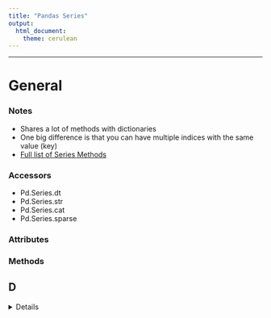 ```yaml
---
title: "Pandas Series"
output: 
  html_document: 
    theme: cerulean
---
```

    
------------------------------------------------------------------
    
# General 
  
### Notes

* Shares a lot of methods with dictionaries     
* One big difference is that you can have multiple indices with the same value (key) 
* [Full list of Series Methods](https://pandas.pydata.org/pandas-docs/stable/reference/series.html)

### Accessors   
    
* Pd.Series.dt 
* Pd.Series.str 
* Pd.Series.cat 
* Pd.Series.sparse 

### Attributes    
    
### Methods   
    
## D
<details> --------------------------------------------
<summary>dtype</summary>
    
property Series.dtype           
[Docs](https://pandas.pydata.org/pandas-docs/stable/reference/api/pandas.Series.dtype.html?highlight=dtype#pandas.Series.dtype)        
  
**Notes**
* Checking types 
  * .dtypes 
    * This will get you the data type of the column 
  * Type() 
    * This will get you the variable type (i.e. index, list, object, etc...) 
  * Other Sources:  
    * https://realpython.com/python-type-checking/ 
</details>
    
# G
<details> --------------------------------------------
<summary>get</summary>
  
Series.get(key, default=None)
[Docs](https://pandas.pydata.org/pandas-docs/stable/reference/api/pandas.Series.get.html?highlight=get#pandas.Series.get)
  
**Notes**  
* You can pass a list to get multiple indices 
* Acts similar to a dictionary get 
* Also available for the dataframe method
</details>

## I
<details> --------------------------------------------
<summary>items</summary>
  
Series.items()  
[Docs](https://pandas.pydata.org/pandas-docs/stable/reference/api/pandas.Series.items.html?highlight=items#pandas.Series.items)
</details>
  
## N
<details> --------------------------------------------
<summary>nunique</summary>
  
DataFrame.nunique(axis=0, dropna=True)  
[Docs](https://pandas.pydata.org/pandas-docs/stable/reference/api/pandas.DataFrame.nunique.html?highlight=nunique#pandas.DataFrame.nunique) 
</details>
  
## T
<details> --------------------------------------------
<summary>to_frame</summary>
  
Series.to_frame(name=None)      
[Docs](https://pandas.pydata.org/pandas-docs/stable/reference/api/pandas.Series.to_frame.html?highlight=to_frame#pandas.Series.to_frame)  
  
**Notes**
* Converts series to dataframe 
</details>
  
<details> --------------------------------------------
<summary>tolist</summary>  
  
Series.tolist() 
[Docs](https://pandas.pydata.org/pandas-docs/stable/reference/api/pandas.Series.tolist.html?highlight=tolist#pandas.Series.tolist)  
  
**Notes**  
* Return a list of the values 
* I prefer the list function over this one   
</details>
    
## U
<details> --------------------------------------------
<summary>unique</summary>
  
Series.unique()   
[Docs](https://pandas.pydata.org/pandas-docs/stable/reference/api/pandas.Series.unique.html?highlight=unique#pandas.Series.unique)   
    
**Notes**
* Returns the unique values of the series object 
* Returns values as a numpy array 
* Drop_duplicates keeps it as a dataframe, while unique makes it into a numpy array 
</details>

------------------

# Categories    
  
### Notes   

**Notes**
  
* This article gives a good introduction to Python categories 
  * https://pbpython.com/pandas_dtypes_cat.html 
    
* From the pandas website 
  * https://pandas.pydata.org/pandas-docs/stable/user_guide/categorical.html#categorical-categoricaldtype 

```
from pandas.api.types import CategoricalDtype 
```

* This is how you can define a category before passing to astype 

* A common mistake for this data type is getting NA's when a category that is not defined as a category enters the dataset. If this happens, it will return a null 


* Here are 3 examples of defining a category 

```
s = pd.Series(["a", "b", "c", "a"], dtype="category") 

s.astype('category') 

CategoricalDtype("a", "b", "c", "a"], ordered=False) 
```

* Similar to R's 'factor' 
    
### Attributes    

pandas.Series.cat.categories  
    
* Returns all category values 
* Unique will only return unique values that are present, whereas this attribute will return all categories that are defined for this data type 
    
pandas.Series.cat.ordered     
* Returns a boolean of the ordered status   
    
### Instance Methods    
    
## A    
* pandas.Series.cat.add_categories 
* pandas.Series.cat.as_ordered 
* pandas.Series.cat.as_unordered 

## C      
* pandas.Series.cat.codes 
* pandas.Series.cat.rename_categories 

## R
<details> --------------------------------------------
<summary>reorder_categories </summary>
* pandas.Series.cat.reorder_categories  
    
* You can use .astype and then this function afterwards to assign category orders 

</details>
  
* pandas.Series.cat.remove_categories 
* pandas.Series.cat.remove_unused_categories 

## S
* pandas.Series.cat.set_categories 
    
# Dates
    
### Notes   
    
* dt accessor is not needed to access attributes if you use a datetimeindex instead of a datetime column
    
    
### Attributes    
    
    
* pandas.Series.dt.date 
* pandas.Series.dt.time 
* pandas.Series.dt.timetz 
* pandas.Series.dt.year 
* pandas.Series.dt.month 
* pandas.Series.dt.day 
* pandas.Series.dt.hour 
* pandas.Series.dt.minute 
* pandas.Series.dt.second 
* pandas.Series.dt.microsecond 
* pandas.Series.dt.nanosecond 
* pandas.Series.dt.week 
* pandas.Series.dt.weekofyear 
* pandas.Series.dt.dayofweek 
* pandas.Series.dt.day_of_week 
* pandas.Series.dt.weekday 
* pandas.Series.dt.dayofyear 
* pandas.Series.dt.day_of_year 
* pandas.Series.dt.quarter 

### Instance Methods    
    
(an x before the method name indicates I know it/have used it before)  

* pandas.Series.dt.ceil (Python method, in pandas.Series.dt.ceil) 
* pandas.Series.dt.components (Python attribute, in pandas.Series.dt.components) 
* pandas.Series.dt.date (Python attribute, in pandas.Series.dt.date) 
* x pandas.Series.dt.day (Python attribute, in pandas.Series.dt.day) 
* pandas.Series.dt.day_name (Python method, in pandas.Series.dt.day_name) 
* pandas.Series.dt.dayofweek (Python attribute, in pandas.Series.dt.dayofweek) 
* pandas.Series.dt.dayofyear (Python attribute, in pandas.Series.dt.dayofyear) 
* pandas.Series.dt.days (Python attribute, in pandas.Series.dt.days) 
* pandas.Series.dt.days_in_month (Python attribute, in pandas.Series.dt.days_in_month) 
* pandas.Series.dt.daysinmonth (Python attribute, in pandas.Series.dt.daysinmonth) 
* pandas.Series.dt.end_time (Python attribute, in pandas.Series.dt.end_time) 
* pandas.Series.dt.floor (Python method, in pandas.Series.dt.floor) 
* pandas.Series.dt.freq (Python attribute, in pandas.Series.dt.freq) 
* pandas.Series.dt.hour (Python attribute, in pandas.Series.dt.hour) 
* pandas.Series.dt.is_leap_year (Python attribute, in pandas.Series.dt.is_leap_year) 
* pandas.Series.dt.is_month_end (Python attribute, in pandas.Series.dt.is_month_end) 
* pandas.Series.dt.is_month_start (Python attribute, in pandas.Series.dt.is_month_start) 
* pandas.Series.dt.is_quarter_end (Python attribute, in pandas.Series.dt.is_quarter_end) 
* pandas.Series.dt.is_quarter_start (Python attribute, in pandas.Series.dt.is_quarter_start) 
* pandas.Series.dt.is_year_end (Python attribute, in pandas.Series.dt.is_year_end) 
* pandas.Series.dt.is_year_start (Python attribute, in pandas.Series.dt.is_year_start) 
* pandas.Series.dt.microsecond (Python attribute, in pandas.Series.dt.microsecond) 
* pandas.Series.dt.microseconds (Python attribute, in pandas.Series.dt.microseconds) 
* x pandas.Series.dt.minute (Python attribute, in pandas.Series.dt.minute) 
* x pandas.Series.dt.month (Python attribute, in pandas.Series.dt.month)
* pandas.Series.dt.month_name (Python method, in pandas.Series.dt.month_name) 
* pandas.Series.dt.nanosecond (Python attribute, in pandas.Series.dt.nanosecond) 
* pandas.Series.dt.nanoseconds (Python attribute, in pandas.Series.dt.nanoseconds) 
* pandas.Series.dt.normalize (Python method, in pandas.Series.dt.normalize)
* x pandas.Series.dt.quarter (Python attribute, in pandas.Series.dt.quarter) 
* pandas.Series.dt.qyear (Python attribute, in pandas.Series.dt.qyear) 
* pandas.Series.dt.round (Python method, in pandas.Series.dt.round) 
* pandas.Series.dt.second (Python attribute, in pandas.Series.dt.second) 
* pandas.Series.dt.seconds (Python attribute, in pandas.Series.dt.seconds) 
* pandas.Series.dt.start_time (Python attribute, in pandas.Series.dt.start_time) 
* pandas.Series.dt.strftime (Python method, in pandas.Series.dt.strftime) 
* pandas.Series.dt.time (Python attribute, in pandas.Series.dt.time) 
* pandas.Series.dt.timetz (Python attribute, in pandas.Series.dt.timetz) 
* pandas.Series.dt.to_period (Python method, in pandas.Series.dt.to_period) 
* pandas.Series.dt.to_pydatetime (Python method, in pandas.Series.dt.to_pydatetime) 
* pandas.Series.dt.to_pytimedelta (Python method, in pandas.Series.dt.to_pytimedelta) 
* x pandas.Series.dt.total_seconds (Python method, in pandas.Series.dt.total_seconds)
  * See timedelta.total_seconds() in the date section for the datetime module 
* pandas.Series.dt.tz (Python attribute, in pandas.Series.dt.tz) 
* pandas.Series.dt.tz_convert (Python method, in pandas.Series.dt.tz_convert) 
  * See the datetime.datetime.astimezone() function 
* pandas.Series.dt.tz_localize (Python method, in pandas.Series.dt.tz_localize) 
  * Convert to different timezone
    
# Strings

### Instance Methods    
    
(an x before the method name indicates I know it/have used it before)  
    
    
* x Series.str.capitalize()
* Series.str.casefold()
* x Series.str.cat([others, sep, na_rep, join])
* Series.str.center(width[, fillchar])
* Series.str.contains(pat[, case, flags, na, .])
  * Bitwise or operator "|" works when using str.contains 
  * df[<column name>].str.contains(<string here> 
    * Default is regex is on, case sensitive, flags = none  
      * Regex flags: https://docs.python.org/3/library/re.html 
* Series.str.count(pat[, flags])
* Series.str.decode(encoding[, errors])
* Series.str.encode(encoding[, errors])
* x Series.str.endswith(pat[, na])
* x Series.str.extract(pat[, flags, expand])
  * Used with regex, you start searching by using an r following by quotes 
    * E.g. r'(r)' 
* Series.str.extractall(pat[, flags])
* x Series.str.find(sub[, start, end])
* Series.str.findall(pat[, flags])
* x Series.str.get(i)
* Series.str.index(sub[, start, end])
* Series.str.join(sep)
* x Series.str.len()
* x Series.str.ljust(width[, fillchar])
* Series.str.lower()
* Series.str.lstrip([to_strip])
* Series.str.match(pat[, case, flags, na])
* Series.str.normalize(form)
* Series.str.pad(width[, side, fillchar])
* Series.str.partition([sep, expand])
* Series.str.repeat(repeats)
* Series.str.replace(pat, repl[, n, case, .])
* Series.str.rfind(sub[, start, end])
* Series.str.rindex(sub[, start, end])
* x Series.str.rjust(width[, fillchar])
* Series.str.rpartition([sep, expand])
* Series.str.rstrip([to_strip])
* x Series.str.slice([start, stop, step])
* Series.str.slice_replace([start, stop, repl])
* x Series.str.split([pat, n, expand])
* Series.str.rsplit([pat, n, expand])
* x Series.str.startswith(pat[, na])
* x Series.str.strip([to_strip])
* Series.str.swapcase()
* Series.str.title()
* Series.str.translate(table)
* x Series.str.upper()
* Series.str.wrap(width, **kwargs)
* Series.str.zfill(width)
* Series.str.isalnum()
* Series.str.isalpha()
* x Series.str.isdigit()
* x Series.str.isspace()
* x Series.str.islower()
* x Series.str.isupper()
* Series.str.istitle()
* Series.str.isnumeric()
* Series.str.isdecimal()
* Series.str.get_dummies([sep])
